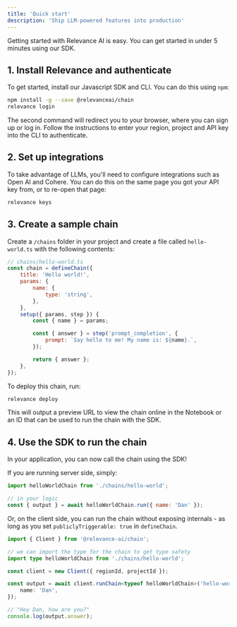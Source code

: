 ```yaml
---
title: 'Quick start'
description: 'Ship LLM-powered features into production'
---
```


Getting started with Relevance AI is easy. You can get started in under 5 minutes using our SDK.

## 1. Install Relevance and authenticate

To get started, install our Javascript SDK and CLI. You can do this using `npm`:

```bash
npm install -g --save @relevanceai/chain
relevance login
```

The second command will redirect you to your browser, where you can sign up or log in. Follow the instructions to enter your region, project and API key into the CLI to authenticate.

## 2. Set up integrations

To take advantage of LLMs, you'll need to configure integrations such as Open AI and Cohere. You can do this on the same page you got your API key from, or to re-open that page:

```bash
relevance keys
```

## 3. Create a sample chain

Create a `/chains` folder in your project and create a file called `hello-world.ts` with the following contents:

```js
// chains/hello-world.ts
const chain = defineChain({
    title: 'Hello world!',
    params: {
        name: {
            type: 'string',
        },
    },
    setup({ params, step }) {
        const { name } = params;

        const { answer } = step('prompt_completion', {
            prompt: `Say hello to me! My name is: ${name}.`,
        });

        return { answer };
    },
});
```

To deploy this chain, run:

```bash
relevance deploy
```

This will output a preview URL to view the chain online in the Notebook or an ID that can be used to run the chain with the SDK.

## 4. Use the SDK to run the chain

In your application, you can now call the chain using the SDK!

If you are running server side, simply:

```js
import helloWorldChain from './chains/hello-world';

// in your logic
const { output } = await helloWorldChain.run({ name: 'Dan' });
```

Or, on the client side, you can run the chain without exposing internals - as long as you set `publiclyTriggerable: true` in `defineChain`.

```ts
import { Client } from '@relevance-ai/chain';

// we can import the type for the chain to get type safety
import type helloWorldChain from './chains/hello-world';

const client = new Client({ regionId, projectId });

const output = await client.runChain<typeof helloWorldChain>('hello-world', {
    name: 'Dan',
});

// "Hey Dan, how are you?"
console.log(output.answer);
```
